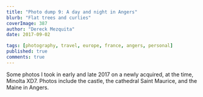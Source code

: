 ```yaml
---
title: "Photo dump 9: A day and night in Angers"
blurb: "Flat trees and curlies"
coverImage: 387
author: "Dereck Mezquita"
date: 2017-09-02

tags: [photography, travel, europe, france, angers, personal]
published: true
comments: true
---
```


Some photos I took in early and late 2017 on a newly acquired, at the time, Minolta XD7. Photos include the castle, the cathedral Saint Maurice, and the Maine in Angers.

<br/>

<Figure src="/blog/20170902_photo-dump-9-a-day-and-night-in-angers/20170902_photoRoll9_1.jpg" />

<Figure src="/blog/20170902_photo-dump-9-a-day-and-night-in-angers/20170902_photoRoll9_2.jpg" />

<Figure src="/blog/20170902_photo-dump-9-a-day-and-night-in-angers/20170902_photoRoll9_3.jpg" />

<Figure src="/blog/20170902_photo-dump-9-a-day-and-night-in-angers/20170902_photoRoll9_4.jpg" />

<Figure src="/blog/20170902_photo-dump-9-a-day-and-night-in-angers/20170902_photoRoll9_5.jpg" />

<Figure src="/blog/20170902_photo-dump-9-a-day-and-night-in-angers/20170902_photoRoll9_6.jpg" />

<Figure src="/blog/20170902_photo-dump-9-a-day-and-night-in-angers/20170902_photoRoll9_7.jpg" />

<Figure src="/blog/20170902_photo-dump-9-a-day-and-night-in-angers/20170902_photoRoll9_8.jpg" />

<Figure src="/blog/20170902_photo-dump-9-a-day-and-night-in-angers/20170902_photoRoll9_9.jpg" />

<Figure src="/blog/20170902_photo-dump-9-a-day-and-night-in-angers/20170902_photoRoll9_10.jpg" />

<Figure src="/blog/20170902_photo-dump-9-a-day-and-night-in-angers/20170902_photoRoll9_11.jpg" />

<Figure src="/blog/20170902_photo-dump-9-a-day-and-night-in-angers/20170902_photoRoll9_12.jpg" />

<Figure src="/blog/20170902_photo-dump-9-a-day-and-night-in-angers/20170902_photoRoll9_13.jpg" />

<Figure src="/blog/20170902_photo-dump-9-a-day-and-night-in-angers/20170902_photoRoll9_14.jpg" />

<Figure src="/blog/20170902_photo-dump-9-a-day-and-night-in-angers/20170902_photoRoll9_15.jpg" />

<Figure src="/blog/20170902_photo-dump-9-a-day-and-night-in-angers/20170902_photoRoll9_16.jpg" />

<Figure src="/blog/20170902_photo-dump-9-a-day-and-night-in-angers/20170918_photoRoll10_1.jpg" />

<Figure src="/blog/20170902_photo-dump-9-a-day-and-night-in-angers/20170918_photoRoll10_2.jpg" />

<Figure src="/blog/20170902_photo-dump-9-a-day-and-night-in-angers/20170918_photoRoll10_3.jpg" />

<Figure src="/blog/20170902_photo-dump-9-a-day-and-night-in-angers/20170918_photoRoll10_4.jpg" />

<Figure src="/blog/20170902_photo-dump-9-a-day-and-night-in-angers/20170918_photoRoll10_5.jpg" />

<Figure src="/blog/20170902_photo-dump-9-a-day-and-night-in-angers/20170918_photoRoll10_6.jpg" />

<Figure src="/blog/20170902_photo-dump-9-a-day-and-night-in-angers/20170918_photoRoll10_7.jpg" />

<Figure src="/blog/20170902_photo-dump-9-a-day-and-night-in-angers/20170918_photoRoll10_8.jpg" />

<Figure src="/blog/20170902_photo-dump-9-a-day-and-night-in-angers/20170918_photoRoll10_9.jpg" />

<Figure src="/blog/20170902_photo-dump-9-a-day-and-night-in-angers/20170918_photoRoll10_10.jpg" />

<Figure src="/blog/20170902_photo-dump-9-a-day-and-night-in-angers/20170918_photoRoll10_11.jpg" />

<Figure src="/blog/20170902_photo-dump-9-a-day-and-night-in-angers/20170918_photoRoll10_12.jpg" />

<Figure src="/blog/20170902_photo-dump-9-a-day-and-night-in-angers/20170918_photoRoll10_13.jpg" />

<Figure src="/blog/20170902_photo-dump-9-a-day-and-night-in-angers/20170918_photoRoll10_14.jpg" />

<Figure src="/blog/20170902_photo-dump-9-a-day-and-night-in-angers/20170918_photoRoll10_15.jpg" />


<Figure src="/blog/20170902_photo-dump-9-a-day-and-night-in-angers/20171014_photoRoll11_1.jpg" />

<Figure src="/blog/20170902_photo-dump-9-a-day-and-night-in-angers/20171014_photoRoll11_2.jpg" />

<Figure src="/blog/20170902_photo-dump-9-a-day-and-night-in-angers/20171014_photoRoll11_3.jpg" />

<Figure src="/blog/20170902_photo-dump-9-a-day-and-night-in-angers/20171014_photoRoll11_4.jpg" />

<Figure src="/blog/20170902_photo-dump-9-a-day-and-night-in-angers/20171014_photoRoll11_5.jpg" />

<Figure src="/blog/20170902_photo-dump-9-a-day-and-night-in-angers/20171014_photoRoll11_6.jpg" />

<Figure src="/blog/20170902_photo-dump-9-a-day-and-night-in-angers/20180917_photoRoll12_1.jpg" />

<Figure src="/blog/20170902_photo-dump-9-a-day-and-night-in-angers/20180917_photoRoll12_2.jpg" />

<Figure src="/blog/20170902_photo-dump-9-a-day-and-night-in-angers/20180917_photoRoll12_3.jpg" />

<Figure src="/blog/20170902_photo-dump-9-a-day-and-night-in-angers/20180917_photoRoll12_4.jpg" />

<Figure src="/blog/20170902_photo-dump-9-a-day-and-night-in-angers/20180917_photoRoll12_5.jpg" />

<Figure src="/blog/20170902_photo-dump-9-a-day-and-night-in-angers/20180917_photoRoll12_6.jpg" />

